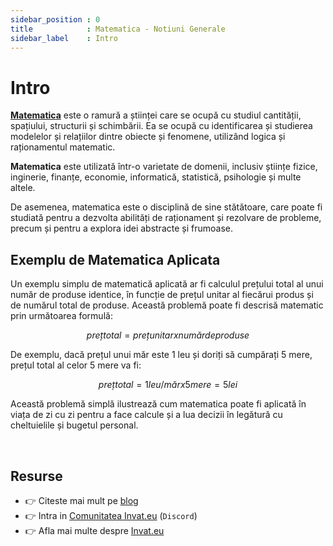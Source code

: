 ```yaml
---
sidebar_position : 0
title            : Matematica - Notiuni Generale
sidebar_label    : Intro
---
```


# Intro

**[Matematica](/matematica)** este o ramură a științei care se ocupă cu studiul cantității, spațiului, structurii și schimbării. Ea se ocupă cu identificarea și studierea modelelor și relațiilor dintre obiecte și fenomene, utilizând logica și raționamentul matematic.

**Matematica** este utilizată într-o varietate de domenii, inclusiv științe fizice, inginerie, finanțe, economie, informatică, statistică, psihologie și multe altele. 

De asemenea, matematica este o disciplină de sine stătătoare, care poate fi studiată pentru a dezvolta abilități de raționament și rezolvare de probleme, precum și pentru a explora idei abstracte și frumoase.

## Exemplu de Matematica Aplicata

Un exemplu simplu de matematică aplicată ar fi calculul prețului total al unui număr de produse identice, în funcție de prețul unitar al fiecărui produs și de numărul total de produse. 
Această problemă poate fi descrisă matematic prin următoarea formulă:

```math
preț total = preț unitar x număr de produse
```

De exemplu, dacă prețul unui măr este 1 leu și doriți să cumpărați 5 mere, prețul total al celor 5 mere va fi:

```math
preț total = 1 leu/măr x 5 mere = 5 lei
```

Această problemă simplă ilustrează cum matematica poate fi aplicată în viața de zi cu zi pentru a face calcule și a lua decizii în legătură cu cheltuielile și bugetul personal.

<br />

## Resurse

- 👉 Citeste mai mult pe [blog](https://www.blog.invat.eu/)
- 👉 Intra in [Comunitatea Invat.eu](https://discord.gg/gQEtVe2k) (`Discord`)  
- 👉 Afla mai multe despre [Invat.eu](/intro) 

